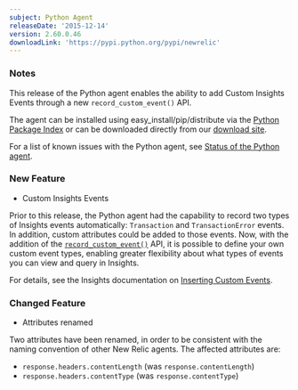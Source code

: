 ```yaml
---
subject: Python Agent
releaseDate: '2015-12-14'
version: 2.60.0.46
downloadLink: 'https://pypi.python.org/pypi/newrelic'
---
```


### Notes

This release of the Python agent enables the ability to add Custom Insights Events through a new `record_custom_event()` API.

The agent can be installed using easy_install/pip/distribute via the [Python Package Index](https://pypi.python.org/pypi/newrelic) or can be downloaded directly from our [download site](http://download.newrelic.com/python_agent/release/).

For a list of known issues with the Python agent, see [Status of the Python agent](https://docs.newrelic.com/docs/python/status-of-python-agent).

### New Feature

* Custom Insights Events

Prior to this release, the Python agent had the capability to record two types of Insights events automatically: `Transaction` and `TransactionError` events. In addition, custom attributes could be added to those events. Now, with the addition of the [`record_custom_event()`](/docs/agents/python-agent/customization-extension/python-transaction-api#record_custom_event) API, it is possible to define your own custom event types, enabling greater flexibility about what types of events you can view and query in Insights.

For details, see the Insights documentation on [Inserting Custom Events](/docs/insights/new-relic-insights/adding-querying-data/inserting-custom-events-new-relic-apm-agents).

### Changed Feature

* Attributes renamed

Two attributes have been renamed, in order to be consistent with the naming convention of other New Relic agents. The affected attributes are:

* `response.headers.contentLength` (was `response.contentLength`)
* `response.headers.contentType` (was `response.contentType`)
